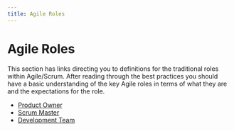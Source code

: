 ```yaml
---
title: Agile Roles
---
```


# Agile Roles

This section has links directing you to definitions for the traditional roles within Agile/Scrum. After reading through the best practices you should have a basic understanding of the key Agile roles in terms of what they are and the expectations for the role.

- [Product Owner](https://scrumguides.org/scrum-guide.html#product-owner)
- [Scrum Master](https://scrumguides.org/scrum-guide.html#scrum-master)
- [Development Team](https://scrumguides.org/scrum-guide.html#developers)